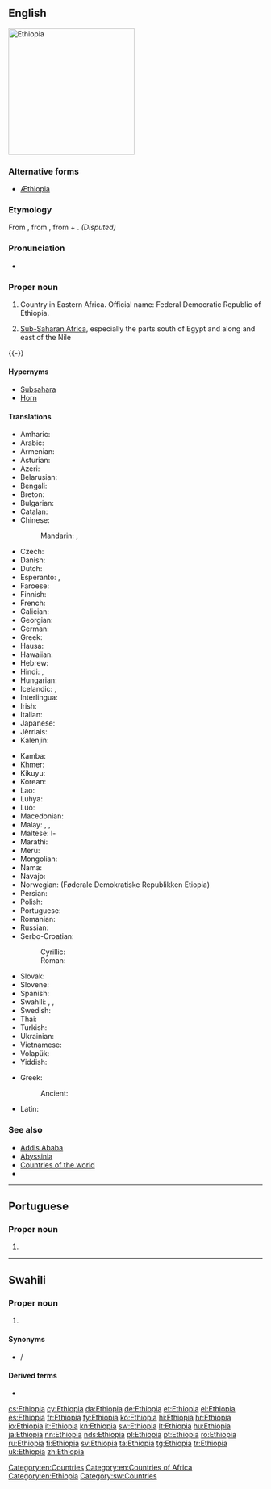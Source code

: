 ==English==
[[Image:Ethiopia (Africa orthographic projection).svg|250px|thumb|right|Ethiopia]]
{{wikipedia}}
{{wikipedia|Aethiopia (Classical Greek term)}}

===Alternative forms===
* [[Æthiopia]] {{qualifier|archaic}}

===Etymology===
From {{etyl|grc|en}} {{term|lang=grc|Αἰθιοπία|tr=Aithiopia}}, from {{term|lang=grc|Αἰθίοψ|tr=Aithiops||charred complexion}}, from {{term|lang=grc|αἴθω|tr=aithō||I burn}} + {{term|lang=grc|ὤψ|tr=ōps||eye, face, complexion}}. ''(Disputed)''

===Pronunciation===
* {{IPA|/iθiˈoʊpiə/|lang=en}}

===Proper noun===
{{en-proper noun}}

# Country in Eastern Africa. Official name: Federal Democratic Republic of Ethiopia.
# {{context|historical|lang=en}} [[sub-Saharan Africa|Sub-Saharan Africa]], especially the parts south of Egypt and along and east of the Nile

{{-}}

====Hypernyms====
*[[Subsahara]]
*[[Horn]]

====Translations====
{{trans-top|country in Eastern Africa}}
* Amharic: {{t|am|ኢትዮጵያ|tr=īteyōpyā}}
* Arabic: {{t|ar|إثيوبيا|f|tr='ithiubiya}}
* Armenian: {{t|hy|Եթովպիա|tr=Et’ovpia}}
* Asturian: {{t+|ast|Etiopía}}
* Azeri: {{t+|az|Efiopiya}}
* Belarusian: {{t|be|Эфіопія|f|tr=Efiópija}}
* Bengali: {{t|bn|ইথিওপিয়া|tr=ithi'ōpiẏā|sc=Beng}}
* Breton: {{t|br|Etiopia}}
* Bulgarian: {{t|bg|Етиопия|f|tr=Etiópija}}
* Catalan: {{t+|ca|Etiòpia|f}}
* Chinese:
*: Mandarin: {{t|cmn|埃塞俄比亞|sc=Hani}}, {{t+|cmn|埃塞俄比亚|tr=Āisài'ébǐyà|sc=Hani}}
* Czech: {{t+|cs|Etiopie|f}}
* Danish: {{t+|da|Etiopien}}
* Dutch: {{t+|nl|Ethiopië}}
* Esperanto: {{t|eo|Etiopio}}, {{t|eo|Etiopujo}}
* Faroese: {{t|fo|Etiopia|f|n}}
* Finnish: {{t+|fi|Etiopia}}
* French: {{t+|fr|Éthiopie}}
* Galician: {{t+|gl|Etiopía}}
* Georgian: {{t|ka|ეთიოპია|sc=Geor}}
* German: {{t+|de|Äthiopien|n}}
* Greek: {{t+|el|Αιθιοπία|f|tr=Aithiopía}}
* Hausa: {{t|ha|Habasha|f|alt=Habashà}}
* Hawaiian: {{t|haw|ʻAikiopa}}
* Hebrew: {{t|he|אתיופיה}}
* Hindi: {{t+|hi|इथियोपिया|tr=ithiyōpiyā}}, {{t+|hi|हबश|sc=Deva}}
* Hungarian: {{t+|hu|Etiópia}}
* Icelandic: {{t+|is|Eþíópía|f}}, {{t+|is|Etíópía|f}}
* Interlingua: {{t|ia|Ethiopia}}
* Irish: {{t|ga|Aetóip|f|alt=an Aetóip}}
* Italian: {{t+|it|Etiopia|f}}
* Japanese: {{t+|ja|エチオピア|tr=Echiopia}}
* Jèrriais: {{t|roa-jer|Êthiopie|f}}
* Kalenjin: {{t|kln|Ethiopia}}
{{trans-mid}}
* Kamba: {{t|kam|Ethiopia}}
* Khmer: {{t|km|អេត្យូពី|tr=eityopi|sc=Khmr}}
* Kikuyu: {{t|ki|Ethiopia}}
* Korean: {{t+|ko|에티오피아|tr=Etiopia|sc=Hang}}
* Lao: {{t|lo|ເອທິໂອປີ|tr='eethi'oopii|sc=Laoo}}
* Luhya: {{t|luy|Ethiopia}}
* Luo: {{t|luo|Ethiopia}}
* Macedonian: {{t+|mk|Етиопија|f|tr=Etiópija}}
* Malay: {{t|ms|Habsyah}}, {{t|ms|Ethiopia}}, {{qualifier|historical}} {{t|ms|Abessinia}}
* Maltese: l-{{t|mt|Etjopja}}
* Marathi: {{t|mr|इथियोपिया|m|tr=ithiyopiyā|sc=Deva}}
* Meru: {{t|mer|Ethiopia}}
* Mongolian: {{t+|mn|Этиоп|tr=Etióp|sc=Cyrl}}
* Nama: {{t|naq|Itopiab|m}}
* Navajo: {{t|nv|Iithiyópya}}
* Norwegian: {{t+|no|Etiopia}} (Føderale Demokratiske Republikken Etiopia)
* Persian: {{t+|fa|اتیوپی}}
* Polish: {{t+|pl|Etiopia|f}}
* Portuguese: {{t+|pt|Etiópia|f}}
* Romanian: {{t|ro|Etiopia|f}}
* Russian: {{t+|ru|Эфиопия|f|tr=Efiópija}}
* Serbo-Croatian:
*: Cyrillic: {{t|sh|Етиопија|f|sc=Cyrl}}
*: Roman: {{t+|sh|Etiopija|f}}
* Slovak: {{t|sk|Etiópia|f}}
* Slovene: {{t|sl|Etiópija|f}}
* Spanish: {{t+|es|Etiopía|f}}
* Swahili: {{t+|sw|Uhabeshi}}, {{t|sw|Habeshi}}, {{t|sw|Ethiopia}}
* Swedish: {{t+|sv|Etiopien}}
* Thai: {{t+|th|เอธิโอเปีย|tr=aytíōbpia}}
* Turkish: {{t+|tr|Etyopya}}
* Ukrainian: {{t+|uk|Ефіопія|f|tr=Efiópija}}
* Vietnamese: {{t|vi|Ethiopia}}
* Volapük: {{t+|vo|Lätiopän}}
* Yiddish: {{t|yi|עטיאָפיע|tr=Etiopye|sc=Hebr}}
{{trans-bottom}}

{{trans-top|Sub-Saharan Africa (historical)}}
* Greek:
*: Ancient: {{t|grc|Αἰθιοπία|f|sc=polytonic|tr=Aithiopiā}}
{{trans-mid}}
* Latin: {{t|la|Aethiopia|f}}
{{trans-bottom}}

===See also===
* [[Addis Ababa]]
* [[Abyssinia]]
* [[Appendix:Countries of the world|Countries of the world]]
* {{projectlink|wikipedia}}

[[Category:en:Countries]]
[[Category:en:Countries of Africa]]
[[Category:en:Ethiopia]]

----

==Portuguese==

===Proper noun===
{{pt-proper noun|f}}

# {{pt-obsolete-hellenism|Etiópia}}

----

==Swahili==
===Proper noun===
{{head|sw|proper noun}}

# {{l/en|Ethiopia}}

====Synonyms====
* {{l|sw|Uhabeshi}}/{{l|sw|Habeshi}}

====Derived terms====
* {{l|sw|Mwethiopia}}

[[Category:sw:Countries]]

[[cs:Ethiopia]]
[[cy:Ethiopia]]
[[da:Ethiopia]]
[[de:Ethiopia]]
[[et:Ethiopia]]
[[el:Ethiopia]]
[[es:Ethiopia]]
[[fr:Ethiopia]]
[[fy:Ethiopia]]
[[ko:Ethiopia]]
[[hi:Ethiopia]]
[[hr:Ethiopia]]
[[io:Ethiopia]]
[[it:Ethiopia]]
[[kn:Ethiopia]]
[[sw:Ethiopia]]
[[lt:Ethiopia]]
[[hu:Ethiopia]]
[[ja:Ethiopia]]
[[nn:Ethiopia]]
[[nds:Ethiopia]]
[[pl:Ethiopia]]
[[pt:Ethiopia]]
[[ro:Ethiopia]]
[[ru:Ethiopia]]
[[fi:Ethiopia]]
[[sv:Ethiopia]]
[[ta:Ethiopia]]
[[tg:Ethiopia]]
[[tr:Ethiopia]]
[[uk:Ethiopia]]
[[zh:Ethiopia]]